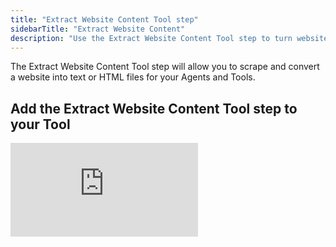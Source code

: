 ```yaml
---
title: "Extract Website Content Tool step"
sidebarTitle: "Extract Website Content"
description: "Use the Extract Website Content Tool step to turn websites into text and HTML for your Agents and Tools"
---
```


The Extract Website Content Tool step will allow you to scrape and convert a website into text or HTML files for your Agents and Tools. 

## Add the Extract Website Content Tool step to your Tool

<div style={{ width:"100%",position:"relative","padding-top":"56.75%" }}>
<iframe src="https://app.supademo.com/embed/cmbq55ecgb7cgsn1rkh2mq039" frameBorder="0" title="Add the Firecrawl Tool step to your Tool" allow="clipboard-write" webkitallowfullscreen="true" mozallowfullscreen="true" allowfullscreen style={{ position:"absolute",top:0,left:0,width:"100%",height:"100%",border:"3px solid #5E43CE",borderRadius:"10px" }} />

</div>

You can add the Extract Website Content Tool step to your Tool by:

1. Creating a new Tool, then searching for the 'Extract Website Content' Tool step
2. Click 'Expand' to see the full Tool step
3. Enter the URL of the website you want to scrape and extract content from in 'Website URL'
4. Under 'Method', select 'Text' or 'HTML' based on what format you want to have your website content be extracted as
5. Click 'Run step' to test out your Tool step with your inputs!

## Advanced Settings

### Model
You can choose between two models to use for this Tool step:
- Apify
- Browserless

The following Advanced Settings will then vary based on which Model you choose.

### Apify Advanced Settings

#### Scrape Type

You can select between two scrape types:
- Simple HTML (cheaper)
- Full Web Page (expensive)

#### Use proxies

You can use proxies to scrape the website - this is more expensive.

#### Max depth

The maximum number of links starting from the start URL that the crawler will recursively follow. The start URLs have a depth of 0. Capped at 10. 

#### Max pages

The maximum number of pages to crawl. Capped at 100. 

### Browserless Advanced Settings

These Advanced Settings can only be used if you select 'Text' as your 'Method' in the Tool step. 

#### Element selector
You can specify which element from the HTML components to scrape. By default, it is set to `body`. Note that using '+ New item', you can specify a list of elements to be scrapped.

#### Extra headers
If you need to provide special information to be able to scrape a website, provide the data as a JSON object. The below object shows an example where an authentication token called `auth-token` and a `user-id` are required.

```
{
    "auth-token":"AUTHENTICATION-TOKEN",
    "user-id":"USER-ID"
}
```

## Common errors

<AccordionGroup>
  <Accordion title="Over max depth">
    The error message below indicates that the 'Max depth' value has been set to under 0 or over 10. 

    ```
    Studio transformation browserless_scrape input validation error: must be <= 10 {"comparison":"<=","limit":10} /model/max_depth
    ```
  </Accordion>
  <Accordion title="Over max pages">
    The error message below indicates that the 'Max pages' value has been set to over 100.

    ```
    Studio transformation browserless_scrape input validation error: must be <= 100 {"comparison":"<=","limit":100} /model/max_pages

    ```
  </Accordion>
</AccordionGroup>

## What's the difference between this Tool step and Firecrawl? 

[Firecrawl](/tool/tool-steps/firecrawl) is another Tool step you can use to scrape and extract website content. Unlike this Tool step, it requires you to sign up for [Firecrawl](https://firecrawl.dev) and bring your Firecrawl API Key - however, it comes with more options for scraping outputs. 

Both Tool steps can be used, and we recommend trying both to see which one suits your needs more for your Agents and Tools.